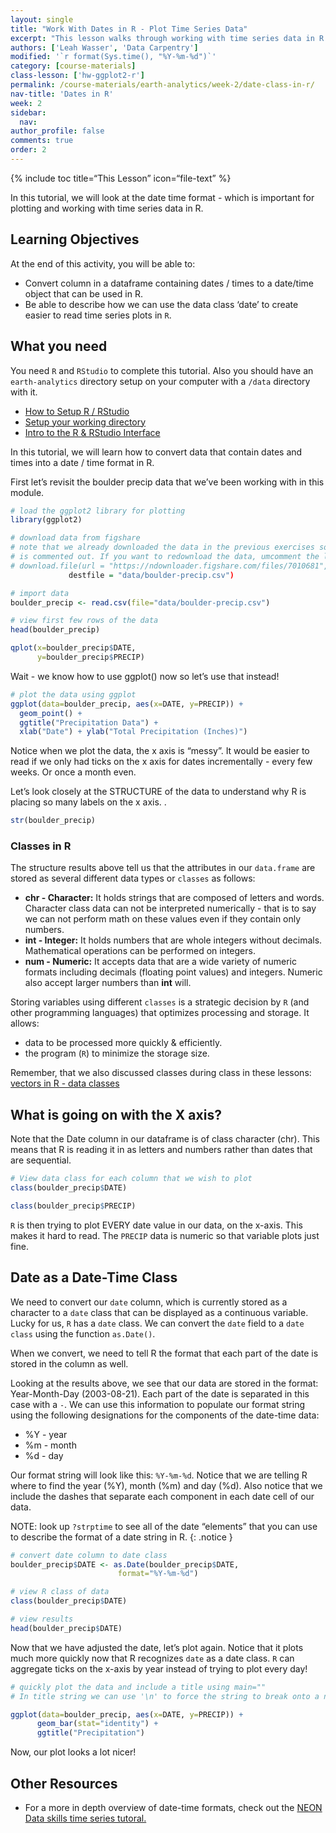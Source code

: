 ```yaml
---
layout: single
title: "Work With Dates in R - Plot Time Series Data"
excerpt: "This lesson walks through working with time series data in R. you will learn how to convert a data field to a date class that R can understand as a date/time element."
authors: ['Leah Wasser', 'Data Carpentry']
modified: '`r format(Sys.time(), "%Y-%m-%d")`'
category: [course-materials]
class-lesson: ['hw-ggplot2-r']
permalink: /course-materials/earth-analytics/week-2/date-class-in-r/
nav-title: 'Dates in R'
week: 2
sidebar:
  nav:
author_profile: false
comments: true
order: 2
---
```


{% include toc title="This Lesson" icon="file-text" %}

In this tutorial, we will look at the date time format - which is important for
plotting and working with time series data in R.

<div class='notice--success' markdown="1">

## <i class="fa fa-graduation-cap" aria-hidden="true"></i> Learning Objectives

At the end of this activity, you will be able to:

* Convert column in a dataframe containing dates / times to a date/time object that can be used in R.
* Be able to describe how we can use the data class 'date' to create easier to read time series plots in `R`.

## <i class="fa fa-check-square-o fa-2" aria-hidden="true"></i> What you need

You need `R` and `RStudio` to complete this tutorial. Also you should have
an `earth-analytics` directory setup on your computer with a `/data`
directory with it.

* [How to Setup R / RStudio](/course-materials/earth-analytics/week-1/setup-r-rstudio/)
* [Setup your working directory](/course-materials/earth-analytics/week-1/setup-working-directory/)
* [Intro to the R & RStudio Interface](/course-materials/earth-analytics/week-1/intro-to-r-and-rstudio)

</div>


In this tutorial, we will learn how to convert data that contain dates and times
into a date / time format in R.

First let's revisit the boulder precip data that we've been working with in
this module.

```r

# load the ggplot2 library for plotting
library(ggplot2)

# download data from figshare
# note that we already downloaded the data in the previous exercises so this line
# is commented out. If you want to redownload the data, umcomment the line below.
# download.file(url = "https://ndownloader.figshare.com/files/7010681",
             destfile = "data/boulder-precip.csv")

# import data
boulder_precip <- read.csv(file="data/boulder-precip.csv")

# view first few rows of the data
head(boulder_precip)

qplot(x=boulder_precip$DATE,
      y=boulder_precip$PRECIP)
```

Wait - we know how to use ggplot() now so let's use that instead!

```r

# plot the data using ggplot
ggplot(data=boulder_precip, aes(x=DATE, y=PRECIP)) +
  geom_point() +
  ggtitle("Precipitation Data") +
  xlab("Date") + ylab("Total Precipitation (Inches)")

```


Notice when we plot the data, the x axis is "messy". It would be easier to read
if we only had ticks on the x axis for dates incrementally - every few weeks. Or
once a month even.

Let's look closely at the STRUCTURE of the data to understand why R is placing
so many labels on the x axis.
.

```r

str(boulder_precip)

```


### Classes in R

The structure results above tell us that the attributes in our `data.frame`
are stored as several different data types or `classes` as follows:

* **chr - Character:** It holds strings that are composed of letters and
words. Character class data can not be interpreted numerically - that is to say
we can not perform math on these values even if they contain only numbers.
* **int - Integer:**  It holds numbers that are whole integers without decimals.
Mathematical operations can be performed on integers.
* **num - Numeric:**  It accepts data that are a wide variety of numeric formats
including decimals (floating point values) and integers. Numeric also accept
larger numbers than **int** will.

Storing
variables using different `classes` is a strategic decision by `R` (and
other programming languages) that optimizes processing and storage. It allows:

* data to be processed more quickly & efficiently.
* the program (`R`) to minimize the storage size.

Remember, that we also discussed classes during class in these lessons: [vectors in R - data classes](/course-materials/earth-analytics/week-2/work-with-data-types-r/)

## What is going on with the X axis?

Note that the Date column in our dataframe is of class character (chr). This
means that R  is reading it in as letters and numbers rather than dates that
are sequential.

```r
# View data class for each column that we wish to plot
class(boulder_precip$DATE)

class(boulder_precip$PRECIP)

```

`R` is then trying to plot EVERY date value in our data, on
the x-axis. This makes it hard to read. The `PRECIP` data is numeric so that
variable plots just fine.

## Date as a Date-Time Class

We need to convert our `date` column, which is currently stored as a character
to a `date` class that can be displayed as a continuous variable. Lucky
for us, `R` has a `date` class.  We can convert the `date` field to a `date class`
using the function `as.Date()`.

When we convert, we need to tell R the format that each part of the date is
stored in the column as well.

Looking at the results above, we see that our data are stored in the format:
Year-Month-Day (2003-08-21). Each part of the date is separated in this case with
a `-`. We can use this information to populate our format
string using the following designations for the components of the date-time data:

* %Y - year
* %m - month
* %d - day

Our format string will look like this: `%Y-%m-%d`. Notice that we are telling
R where to find the year (%Y), month (%m) and day (%d). Also notice that we
include the dashes that separate each component in each date cell of our data.

NOTE: look up `?strptime` to see all of the date "elements" that you can use to
describe the format of a date string in R.
{: .notice }


```r

# convert date column to date class
boulder_precip$DATE <- as.Date(boulder_precip$DATE,
                        format="%Y-%m-%d")

# view R class of data
class(boulder_precip$DATE)

# view results
head(boulder_precip$DATE)
```

Now that we have adjusted the date, let's plot again. Notice that it plots
much more quickly now that R recognizes `date` as a date class. `R` can
aggregate ticks on the x-axis by year instead of trying to plot every day!

```r

# quickly plot the data and include a title using main=""
# In title string we can use '\n' to force the string to break onto a new line

ggplot(data=boulder_precip, aes(x=DATE, y=PRECIP)) +
      geom_bar(stat="identity") +
      ggtitle("Precipitation")

```


Now, our plot looks a lot nicer!

<div class="notice--info" markdown="1">

## Other Resources
* For a more in depth overview of date-time formats, check out the
<a href="http://neondataskills.org/R/time-series-convert-date-time-class-POSIX/" target="_blank">NEON Data skills time series tutoral.</a>
</div>
